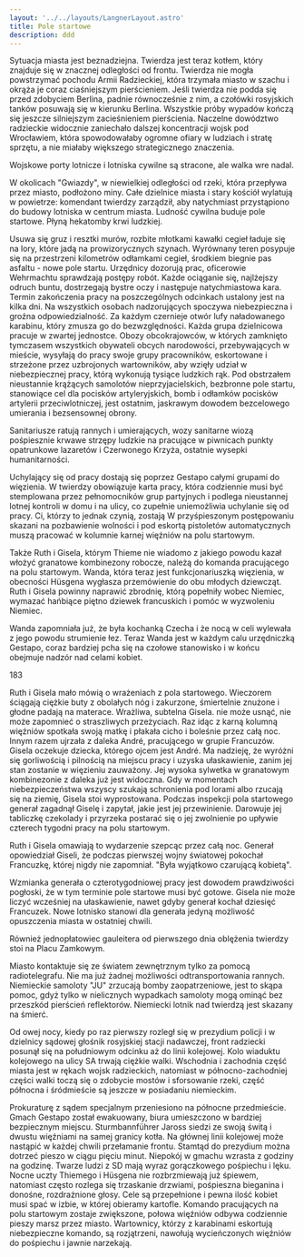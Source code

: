 ```yaml
---
layout: '../../layouts/LangnerLayout.astro'
title: Pole startowe
description: ddd
---
```


Sytuacja miasta jest beznadziejna. Twierdza jest teraz kotłem, który znajduje się w znacznej odległości od frontu. Twierdza nie mogła powstrzymać pochodu Armii Radzieckiej, która trzymała miasto w szachu i okrąża je coraz ciaśniejszym pierścieniem. Jeśli twierdza nie podda się przed zdobyciem Berlina, padnie równocześnie z nim, a czołówki rosyjskich tanków posuwają się w kierunku Berlina. Wszystkie próby wypadów kończą się jeszcze silniejszym zacieśnieniem pierścienia. Naczelne dowództwo radzieckie widocznie zaniechało dalszej koncentracji wojsk pod Wrocławiem, która spowodowałaby ogromne ofiary w ludziach i stratę sprzętu, a nie miałaby większego strategicznego znaczenia.

Wojskowe porty lotnicze i lotniska cywilne są stracone, ale walka wre nadal.

W okolicach "Gwiazdy", w niewielkiej odległości od rzeki, która przepływa przez miasto, podłożono miny. Całe dzielnice miasta i stary kościół wylatują w powietrze: komendant twierdzy zarządził, aby natychmiast przystąpiono do budowy lotniska w centrum miasta. Ludność cywilna buduje pole startowe. Płyną hekatomby krwi ludzkiej.

Usuwa się gruz i resztki murów, rozbite młotkami kawałki cegieł ładuje się na lory, które jadą na prowizorycznych szynach. Wyrównany teren posypuje się na przestrzeni kilometrów odłamkami cegieł, środkiem biegnie pas asfaltu - nowe pole startu. Urzędnicy dozorują prac, oficerowie Wehrmachtu sprawdzają postępy robót. Każde ociąganie się, najlżejszy odruch buntu, dostrzegają bystre oczy i następuje natychmiastowa kara. Termin zakończenia pracy na poszczególnych odcinkach ustalony jest na kilka dni. Na wszystkich osobach nadzorujących spoczywa niebezpieczna i groźna odpowiedzialność. Za każdym czernieje otwór lufy naładowanego karabinu, który zmusza go do bezwzględności. Każda grupa dzielnicowa pracuje w zwartej jednostce. Obozy obcokrajowców, w których zamknięto tymczasem wszystkich obywateli obcych narodowości, przebywających w mieście, wysyłają do pracy swoje grupy pracowników, eskortowane i strzeżone przez uzbrojonych wartowników, aby wzięły udział w niebezpiecznej pracy, którą wykonują tysiące ludzkich rąk. Pod obstrzałem nieustannie krążących samolotów nieprzyjacielskich, bezbronne pole startu, stanowiące cel dla pocisków artyleryjskich, bomb i odłamków pocisków artylerii przeciwlotniczej, jest ostatnim, jaskrawym dowodem bezcelowego umierania i bezsensownej obrony.

Sanitariusze ratują rannych i umierających, wozy sanitarne wiozą pośpiesznie krwawe strzępy ludzkie na pracujące w piwnicach punkty opatrunkowe lazaretów i Czerwonego Krzyża, ostatnie wysepki humanitarności.

Uchylający się od pracy dostają się poprzez Gestapo całymi grupami do więzienia. W twierdzy obowiązuje karta pracy, która codziennie musi być stemplowana przez pełnomocników grup partyjnych i podlega nieustannej lotnej kontroli w domu i na ulicy, co zupełnie uniemożliwia uchylanie się od pracy. Ci, którzy to jednak czynią, zostają W przyśpieszonym postępowaniu skazani na pozbawienie wolności i pod eskortą pistoletów automatycznych muszą pracować w kolumnie karnej więźniów na polu startowym.

Także Ruth i Gisela, którym Thieme nie wiadomo z jakiego powodu kazał włożyć granatowe kombinezony robocze, należą do komanda pracującego na polu startowym. Wanda, która teraz jest funkcjonariuszką więzienia, w obecności Hüsgena wygłasza przemówienie do obu młodych dziewcząt. Ruth i Gisela powinny naprawić zbrodnię, którą popełniły wobec Niemiec, wymazać hańbiące piętno dziewek francuskich i pomóc w wyzwoleniu Niemiec.

Wanda zapomniała już, że była kochanką Czecha i że nocą w celi wylewała z jego powodu strumienie łez. Teraz Wanda jest w każdym calu urzędniczką Gestapo, coraz bardziej pcha się na czołowe stanowisko i w końcu obejmuje nadzór nad celami kobiet.

183

Ruth i Gisela mało mówią o wrażeniach z pola startowego. Wieczorem ściągają ciężkie buty z obolałych nóg i zakurzone, śmiertelnie znużone i głodne padają na materace. Wrażliwa, subtelna Gisela. nie może usnąć, nie może zapomnieć o straszliwych przeżyciach. Raz idąc z karną kolumną więźniów spotkała swoją matkę i płakała cicho i boleśnie przez całą noc. Innym razem ujrzała z daleka André, pracującego w grupie Francuzów. Gisela oczekuje dziecka, którego ojcem jest André. Ma nadzieję, że wyróżni się gorliwością i pilnością na miejscu pracy i uzyska ułaskawienie, zanim jej stan zostanie w więzieniu zauważony. Jej wysoka sylwetka w granatowym kombinezonie z daleka już jest widoczna. Gdy w momentach niebezpieczeństwa wszyscy szukają schronienia pod lorami albo rzucają się na ziemię, Gisela stoi wyprostowana. Podczas inspekcji pola startowego generał zagadnął Giselę i zapytał, jakie jest jej przewinienie. Darowuje jej tabliczkę czekolady i przyrzeka postarać się o jej zwolnienie po upływie czterech tygodni pracy na polu startowym.

Ruth i Gisela omawiają to wydarzenie szepcąc przez całą noc. Generał opowiedział Giseli, że podczas pierwszej wojny światowej pokochał Francuzkę, której nigdy nie zapomniał. "Była wyjątkowo czarującą kobietą".

Wzmianka generała o czterotygodniowej pracy jest dowodem prawdziwości pogłoski, że w tym terminie pole startowe musi być gotowe. Gisela nie może liczyć wcześniej na ułaskawienie, nawet gdyby generał kochał dziesięć Francuzek. Nowe lotnisko stanowi dla generała jedyną możliwość opuszczenia miasta w ostatniej chwili.

Również jednopłatowiec gauleitera od pierwszego dnia oblężenia twierdzy stoi na Placu Zamkowym.

Miasto kontaktuje się ze światem zewnętrznym tylko za pomocą radiotelegrafu. Nie ma już żadnej możliwości odtransportowania rannych. Niemieckie samoloty "JU" zrzucają bomby zaopatrzeniowe, jest to skąpa pomoc, gdyż tylko w nielicznych wypadkach samoloty mogą ominąć bez przeszkód pierścień reflektorów. Niemiecki lotnik nad twierdzą jest skazany na śmierć.

Od owej nocy, kiedy po raz pierwszy rozległ się w prezydium policji i w dzielnicy sądowej głośnik rosyjskiej stacji nadawczej, front radziecki posunął się na południowym odcinku aż do linii kolejowej. Kolo wiaduktu kolejowego na ulicy SA trwają ciężkie walki. Wschodnia i zachodnia część miasta jest w rękach wojsk radzieckich, natomiast w północno-zachodniej części walki toczą się o zdobycie mostów i sforsowanie rzeki, część północna i śródmieście są jeszcze w posiadaniu niemieckim.

Prokuraturę z sądem specjalnym przeniesiono na północne przedmieście. Gmach Gestapo został ewakuowany, biura umieszczono w bardziej bezpiecznym miejscu. Sturmbannführer Jaross siedzi ze swoją świtą i dwustu więźniami na samej granicy kotła. Na głównej linii kolejowej może nastąpić w każdej chwili przełamanie frontu. Stamtąd do prezydium można dotrzeć pieszo w ciągu pięciu minut. Niepokój w gmachu wzrasta z godziny na godzinę. Twarze ludzi z SD mają wyraz gorączkowego pośpiechu i lęku. Nocne uczty Thiemego i Hüsgena nie rozbrzmiewają już śpiewem, natomiast często rozlega się trzaskanie drzwiami, pośpieszna bieganina i donośne, rozdrażnione głosy. Cele są przepełnione i pewna ilość kobiet musi spać w izbie, w której obieramy kartofle. Komando pracujących na polu startowym zostaje zwiększone, połowa więźniów odbywa codziennie pieszy marsz przez miasto. Wartownicy, którzy z karabinami eskortują niebezpieczne komando, są rozjątrzeni, nawołują wycieńczonych więźniów do pośpiechu i jawnie narzekają.